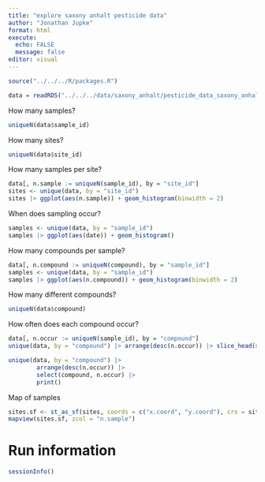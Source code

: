 ```yaml
---
title: "explore saxony anhalt pesticide data"
author: "Jonathan Jupke"
format: html
execute: 
  echo: FALSE
  message: false
editor: visual
---
```


```r
source("../../../R/packages.R")
```

```r
data = readRDS("../../../data/saxony_anhalt/pesticide_data_saxony_anhalt_clean.rds")
```

How many samples?

```r
uniqueN(data$sample_id)
```

How many sites?

```r
uniqueN(data$site_id)
```

How many samples per site?

```r
data[, n.sample := uniqueN(sample_id), by = "site_id"]
sites <- unique(data, by = "site_id")
sites |> ggplot(aes(n.sample)) + geom_histogram(binwidth = 2)
```

When does sampling occur?

```r
samples <- unique(data, by = "sample_id")
samples |> ggplot(aes(date)) + geom_histogram()
```

How many compounds per sample?

```r
data[, n.compound := uniqueN(compound), by = "sample_id"]
samples <- unique(data, by = "sample_id")
samples |> ggplot(aes(n.compound)) + geom_histogram(binwidth = 2)
```

How many different compounds?

```r
uniqueN(data$compound)
```

How often does each compound occur?

```r
data[, n.occur := uniqueN(sample_id), by = "compound"]
unique(data, by = "compound") |> arrange(desc(n.occur)) |> slice_head(n = 20) |> ggplot(aes(n.occur, reorder(compound, n.occur, sum))) + geom_col()
```

```r
unique(data, by = "compound") |> 
        arrange(desc(n.occur)) |> 
        select(compound, n.occur) |> 
        print()
```

Map of samples

```r
sites.sf <- st_as_sf(sites, coords = c("x.coord", "y.coord"), crs = sites$epsg[1])
mapview(sites.sf, zcol = "n.sample")
```

# Run information

```r
sessionInfo()
```
